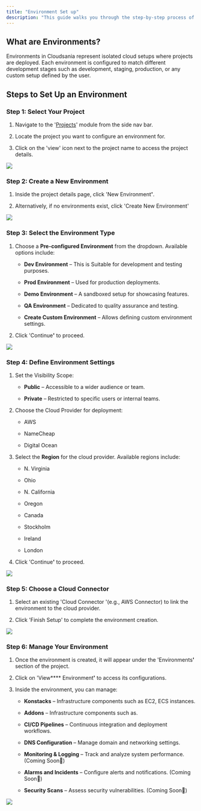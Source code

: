 ```yaml
---
title: "Environment Set up"
description: "This guide walks you through the step-by-step process of creating an Environment for a project."
---
```


## What are Environments?

<Note>
  Environments in Cloudsania represent isolated cloud setups where projects are deployed. Each environment is configured to match different development stages such as development, staging, production, or any custom setup defined by the user.
</Note>

## Steps to Set Up an Environment

### Step 1: Select Your Project&#x20;

1. Navigate to the '[Projects](https://developer.cloudsania.com/projects/projectSetup)' module from the side nav bar.

2. Locate the project you want to configure an environment for.

3. Click on the 'view' icon next to the project name to access the project details.

![](https://api.monosnap.com/file/download?id=RAH5MnbY5xswcUa9M9eOOp7vlgfQss)

### Step 2: Create a New Environment

1. Inside the project details page, click 'New Environmen&#x74;**'**.

2. Alternatively, if no environments exist, click 'Create New Environment'

![](https://api.monosnap.com/file/download?id=Imt33B1nTobuNTqfb0PAlvH9JX9fKz)

### Step 3: Select the Environment Type

1. Choose a **Pre-configured Environment** from the dropdown. Available options include:

   * **Dev Environment** – This is Suitable for development and testing purposes.

   * **Prod Environment** – Used for production deployments.

   * **Demo Environment** – A sandboxed setup for showcasing features.

   * **QA Environment** – Dedicated to quality assurance and testing.

   * **Create Custom Environment** – Allows defining custom environment settings.

2. Click 'Continu&#x65;**'** to proceed.

![](https://api.monosnap.com/file/download?id=hR9kdxvQUTt7zSCEKUaaNF10U8qVTm)

### Step 4: Define Environment Settings

1. Set the Visibility Scope:

   * **Public** – Accessible to a wider audience or team.

   * **Private** – Restricted to specific users or internal teams.

2. Choose the Cloud Provider for deployment:

   * AWS

   * NameCheap

   * Digital Ocean

3. Select the **Region** for the cloud provider. Available regions include:

   * N. Virginia

   * Ohio

   * N. California

   * Oregon

   * Canada

   * Stockholm

   * Ireland

   * London

4. Click 'Continu&#x65;**'** to proceed.

![](https://api.monosnap.com/file/download?id=xdGwk47f8Vn2v823KLnc5rZgSQcf1A)

### Step 5: Choose a Cloud Connector

1. Select an existing 'Cloud Connector '(e.g., AWS Connector) to link the environment to the cloud provider.

2. Click 'Finish Setup' to complete the environment creation.

![](https://api.monosnap.com/file/download?id=m6RI54b89ff8PAx6BzzS8nWXKYjyQs)

### Step 6: Manage Your Environment

1. Once the environment is created, it will appear under the 'Environment&#x73;**'** section of the project.

2. Click on 'View\*\*\*\* Environmen&#x74;**'** to access its configurations.

3. Inside the environment, you can manage:

   * **Konstacks** – Infrastructure components such as EC2, ECS instances.

   * **Addons** – Infrastructure components such as.

   * **CI/CD Pipelines** – Continuous integration and deployment workflows.

   * **DNS Configuration** – Manage domain and networking settings.

   * **Monitoring & Logging** – Track and analyze system performance. (Coming Soon🚀)

   * **Alarms and Incidents** – Configure alerts and notifications. (Coming Soon🚀)

   * **Security Scans** – Assess security vulnerabilities. (Coming Soon🚀)

![](https://api.monosnap.com/file/download?id=3pRApA9yDCkBAimjDvyoTDW7hN5QnB)